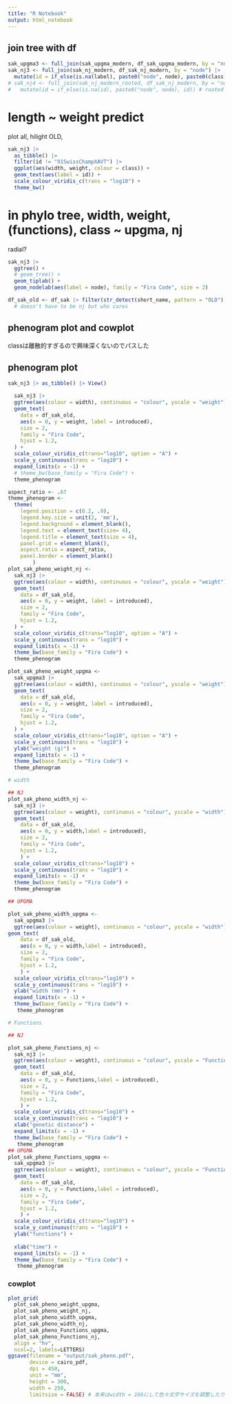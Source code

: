 ```yaml
---
title: "R Notebook"
output: html_notebook
---
```


## join tree with df

```r
sak_upgma3 <- full_join(sak_upgma_modern, df_sak_upgma_modern, by = "node")
sak_nj3 <- full_join(sak_nj_modern, df_sak_nj_modern, by = "node") |> 
  mutate(id = if_else(is.na(label), paste0("node", node), paste0(class, label))) # unrooted
# sak_nj4 <- full_join(sak_nj_modern_rooted, df_sak_nj_modern, by = "node") |> 
#   mutate(id = if_else(is.na(id), paste0("node", node), id)) # rooted at around middle 
```
# length ~ weight predict

plot all, hilight OLD, 

```r
sak_nj3 |> 
  as_tibble() |> 
  filter(id != "91SwissChampXAVT") |> 
  ggplot(aes(width, weight, colour = class)) +
  geom_text(aes(label = id)) +
  scale_colour_viridis_c(trans = "log10") +
  theme_bw()
```
# in phylo tree, width, weight, (functions), class ~ upgma, nj

radial? 



```r
sak_nj3 |> 
  ggtree() +
  # geom_tree() +
  geom_tiplab() +
  geom_nodelab(aes(label = node), family = "Fira Code", size = 2) 

```

```r
df_sak_old <- df_sak |> filter(str_detect(short_name, pattern = "OLD") | str_detect(short_name, pattern = "OUT")) 
  # doesn't have to be nj but who cares
```


## phenogram plot and cowplot

classは離散的すぎるので興味深くないのでパスした




## phenogram plot

```r
sak_nj3 |> as_tibble() |> View()
```

```r
  sak_nj3 |>
  ggtree(aes(colour = width), continuous = "colour", yscale = "weight") +
  geom_text(
    data = df_sak_old, 
    aes(x = 0, y = weight, label = introduced), 
    size = 2, 
    family = "Fira Code",
    hjust = 1.2,
  ) +
  scale_colour_viridis_c(trans="log10", option = "A") +
  scale_y_continuous(trans = "log10") +
  expand_limits(x = -1) +
  # theme_bw(base_family = "Fira Code") +
  theme_phenogram
```

```r
aspect_ratio <- .67
theme_phenogram <-  
  theme(
    legend.position = c(0.2, .9), 
    legend.key.size = unit(2, 'mm'), 
    legend.background = element_blank(),
    legend.text = element_text(size= 4),
    legend.title = element_text(size = 4),
    panel.grid = element_blank(), 
    aspect.ratio = aspect_ratio, 
    panel.border = element_blank()
        ) 
plot_sak_pheno_weight_nj <-
  sak_nj3 |>
  ggtree(aes(colour = width), continuous = "colour", yscale = "weight") +
  geom_text(
    data = df_sak_old, 
    aes(x = 0, y = weight, label = introduced), 
    size = 2, 
    family = "Fira Code",
    hjust = 1.2,
  ) +
  scale_colour_viridis_c(trans="log10", option = "A") +
  scale_y_continuous(trans = "log10") +
  expand_limits(x = -1) +
  theme_bw(base_family = "Fira Code") +
  theme_phenogram

plot_sak_pheno_weight_upgma <-
  sak_upgma3 |> 
  ggtree(aes(colour = width), continuous = "colour", yscale = "weight") +
  geom_text(
    data = df_sak_old, 
    aes(x = 0, y = weight, label = introduced), 
    size = 2, 
    family = "Fira Code",
    hjust = 1.2,
  ) +
  scale_colour_viridis_c(trans="log10", option = "A") +
  scale_y_continuous(trans = "log10") +
  ylab("weight (g)") +
  expand_limits(x = -1) +
  theme_bw(base_family = "Fira Code") +
  theme_phenogram

# width

## NJ
plot_sak_pheno_width_nj <-
  sak_nj3 |> 
  ggtree(aes(colour = weight), continuous = "colour", yscale = "width") +
  geom_text(
    data = df_sak_old, 
    aes(x = 0, y = width,label = introduced), 
    size = 2, 
    family = "Fira Code",
    hjust = 1.2,
    ) +
  scale_colour_viridis_c(trans="log10") +
  scale_y_continuous(trans = "log10") +
  expand_limits(x = -1) +
  theme_bw(base_family = "Fira Code") +
  theme_phenogram

## UPGMA

plot_sak_pheno_width_upgma <-
  sak_upgma3 |> 
  ggtree(aes(colour = weight), continuous = "colour", yscale = "width") +
geom_text(
    data = df_sak_old, 
    aes(x = 0, y = width,label = introduced), 
    size = 2, 
    family = "Fira Code",
    hjust = 1.2,
    ) + 
  scale_colour_viridis_c(trans="log10") +
  scale_y_continuous(trans = "log10") +
  ylab("width (mm)") +
  expand_limits(x = -1) +
  theme_bw(base_family = "Fira Code") +
   theme_phenogram

# Functions

## NJ

plot_sak_pheno_Functions_nj <-
  sak_nj3 |> 
  ggtree(aes(colour = weight), continuous = "colour", yscale = "Functions") +
  geom_text(
    data = df_sak_old, 
    aes(x = 0, y = Functions,label = introduced), 
    size = 2, 
    family = "Fira Code",
    hjust = 1.2,
    ) +
  scale_colour_viridis_c(trans="log10") +
  scale_y_continuous(trans = "log10") +
  xlab("genetic distance") +
  expand_limits(x = -1) +
  theme_bw(base_family = "Fira Code") +
   theme_phenogram
## UPGMA
plot_sak_pheno_Functions_upgma <-
  sak_upgma3 |> 
  ggtree(aes(colour = weight), continuous = "colour", yscale = "Functions") +
  geom_text(
    data = df_sak_old, 
    aes(x = 0, y = Functions,label = introduced), 
    size = 2, 
    family = "Fira Code",
    hjust = 1.2,
    ) +
  scale_colour_viridis_c(trans="log10") +
  scale_y_continuous(trans = "log10") +
  ylab("functions") +
  
  xlab("time") +
  expand_limits(x = -1) +
  theme_bw(base_family = "Fira Code") +
   theme_phenogram
```

### cowplot

```r
plot_grid(  
  plot_sak_pheno_weight_upgma,
  plot_sak_pheno_weight_nj,  
  plot_sak_pheno_width_upgma,
  plot_sak_pheno_width_nj,
  plot_sak_pheno_Functions_upgma,
  plot_sak_pheno_Functions_nj,
  align = "hv",
  ncol=2, labels=LETTERS)   
ggsave(filename = "output/sak_pheno.pdf", 
       device = cairo_pdf,
       dpi = 450,
       unit = "mm",
       height = 300, 
       width = 250,  
       limitsize = FALSE) # 本来はwidth = 166にして色々文字サイズを調整したりすべきだが、まぁ…
```


